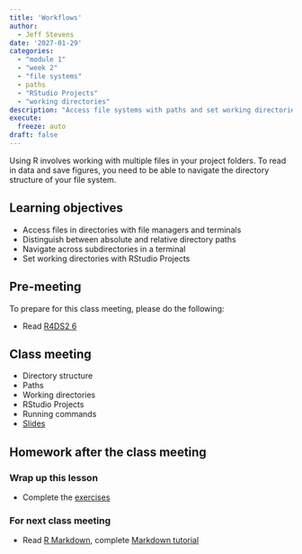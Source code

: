 ```yaml
---
title: 'Workflows'
author:
  - Jeff Stevens
date: '2027-01-29'
categories: 
  - "module 1"
  - "week 2"
  - "file systems"
  - paths
  - "RStudio Projects"
  - "working directories"
description: "Access file systems with paths and set working directories with RStudio Projects"
execute:
  freeze: auto
draft: false
---
```


Using R involves working with multiple files in your project folders. To read in data and save figures, you need to be able to navigate the directory structure of your file system. 

## Learning objectives

* Access files in directories with file managers and terminals
* Distinguish between absolute and relative directory paths
* Navigate across subdirectories in a terminal
* Set working directories with RStudio Projects

## Pre-meeting

To prepare for this class meeting, please do the following:

* Read [R4DS2 6](https://r4ds.hadley.nz/workflow-scripts.html){target='_blank'}

## Class meeting

* Directory structure
* Paths
* Working directories
* RStudio Projects
* Running commands
* [Slides](../../slides/04_workflows.qmd){target="_blank"}

## Homework after the class meeting
### Wrap up this lesson

* Complete the [exercises](https://its-ianr-shiny.unl.edu/users/jstevens5/dpavir2025/04_workflows/){target='_blank'}

### For next class meeting

* Read [R Markdown](https://rmarkdown.rstudio.com/articles_intro.html), complete [Markdown tutorial](https://commonmark.org/help/tutorial/){target='_blank'}
